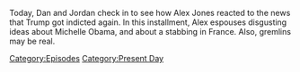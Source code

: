 {{DEFAULTSORT:
    #_EPISODE_0818:June 9, 2023
}}{{Episode
    | title           = June 9, 2023
    | caption         = Listen to this episode on [https://knowledgefight.libsyn.com/818-june-9-2023 Libsyn] [https://open.spotify.com/episode/6RAQhoI57im3erOHc7QSdz Spotify], Read the [[Transcript/818: June 9, 2023|Unofficial Transcript]], View discussion on [https://reddit.com/14am277 Reddit]
    | episodeNumber   = 818
    | length          = 01:20:23
    | airDate         = June 16, 2023
    | coverageDate    = June 9, 2023
    | episodeType     = [[:Category:Present Day|Present Day]]
    | appearance      = [[Donald Trump]], [[Jack Smith]], [[Roger Stone]], [[Barack Obama]], [[Michelle Obama]], [[Hillary Clinton]], [[Francis Boyle]], [[Chuck Schumer]]
    | previousEpisode = [[817: June 8, 2023]]
    | nextEpisode     = [[819: February 25-27, 2004]]
}}

{{Stub}}

Today, Dan and Jordan check in to see how Alex Jones reacted to the news that Trump got indicted again. In this installment, Alex espouses disgusting ideas about Michelle Obama, and about a stabbing in France. Also, gremlins may be real.

[[Category:Episodes]]
[[Category:Present Day]]
